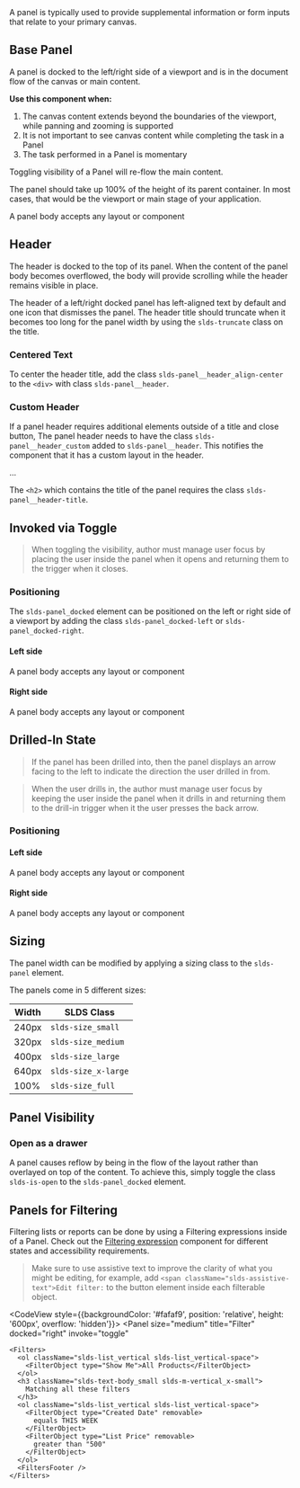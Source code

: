 
<div className="lead doc">
  A panel is typically used to provide supplemental information or form inputs that relate to your primary canvas.
</div>

## Base Panel

A panel is docked to the left/right side of a viewport and is in the document flow of the canvas or main content.

**Use this component when:**

1.  The canvas content extends beyond the boundaries of the viewport, while panning and zooming is supported
2.  It is not important to see canvas content while completing the task in a Panel
3.  The task performed in a Panel is momentary

Toggling visibility of a Panel will re-flow the main content.

The panel should take up 100% of the height of its parent container. In most cases, that would be the viewport or main stage of your application.

<Example title="Panel base">
  <CodeView style={{ backgroundColor: '#fafaf9', position: 'relative', height: '600px', overflow: 'hidden' }}>
    <Panel
      size="medium"
      title="Panel Header"
      docked="left"
      invoke="toggle"
    >
      A panel body accepts any layout or component
    </Panel>
  </CodeView>
</Example>

## Header

The header is docked to the top of its panel. When the content of the panel body becomes overflowed, the body will provide scrolling while the header remains visible in place.

The header of a left/right docked panel has left-aligned text by default and one icon that dismisses the panel. The header title should truncate when it becomes too long for the panel width by using the `slds-truncate` class on the title.

<Example title="Panel base - header">
  <CodeView style={{ backgroundColor: '#fafaf9', position: 'relative', height: '50px', overflow: 'hidden' }}>
    <Panel
      size="medium"
      title="Panel Header"
      docked="left"
      invoke="toggle"
    />
  </CodeView>
</Example>

### Centered Text

To center the header title, add the class `slds-panel__header_align-center` to the `<div>` with class `slds-panel__header`.

<Example title="Panel base - header">
  <CodeView style={{ backgroundColor: '#fafaf9', position: 'relative', height: '50px', overflow: 'hidden' }}>
    <Panel
      size="medium"
      title="Panel Header"
      docked="left"
      invoke="toggle"
      hasCenterTitle
    />
  </CodeView>
</Example>

### Custom Header

If a panel header requires additional elements outside of a title and close button, The panel header needs to have the class `slds-panel__header_custom` added to `slds-panel__header`. This notifies the component that it has a custom layout in the header.

<CodeBlock toggleCode={false}>
  <div className="slds-panel__header slds-panel__header_custom">...</div>
</CodeBlock>

The `<h2>` which contains the title of the panel requires the class `slds-panel__header-title`.

## Invoked via Toggle

<Blockquote type="a11y" header="Accessibility Requirement">
  When toggling the visibility, author must manage user focus by placing the user inside the panel when it opens and returning them to the trigger when it closes.
</Blockquote>

### Positioning

The `slds-panel_docked` element can be positioned on the left or right side of a viewport by adding the class `slds-panel_docked-left` or `slds-panel_docked-right`.

#### Left side

<Example title="Panel base - left dock toggle">
  <CodeView style={{ backgroundColor: '#fafaf9', position: 'relative', height: '200px', overflow: 'hidden' }}>
    <Panel
      size="medium"
      title="Panel Header"
      docked="left"
      invoke="toggle"
    >
      A panel body accepts any layout or component
    </Panel>
  </CodeView>
</Example>

#### Right side

<Example title="Panel base - right dock toggle">
  <CodeView style={{ backgroundColor: '#fafaf9', position: 'relative', height: '200px', overflow: 'hidden' }}>
    <Panel
      size="medium"
      title="Panel Header"
      docked="right"
      invoke="toggle"
    >
      A panel body accepts any layout or component
    </Panel>
  </CodeView>
</Example>

## Drilled-In State

<Blockquote type="note" header="Design Note">
  If the panel has been drilled into, then the panel displays an arrow facing to the left to indicate the direction the user drilled in from.
</Blockquote>

<Blockquote type="a11y" header="Accessibility Requirement">
  When the user drills in, the author must manage user focus by keeping the user inside the panel when it drills in and returning them to the drill-in trigger when it the user presses the back arrow.
</Blockquote>

### Positioning

#### Left side

<Example title="Panel base - Left dock drill in">
  <CodeView style={{ backgroundColor: '#fafaf9', position: 'relative', height: '200px', overflow: 'hidden' }}>
    <Panel
      size="medium"
      title="Panel Header"
      docked="left"
      invoke="drill-in"
    >
      A panel body accepts any layout or component
    </Panel>
  </CodeView>
</Example>

#### Right side

<Example title="Panel base - Right dock drill in">
  <CodeView style={{ backgroundColor: '#fafaf9', position: 'relative', height: '200px', overflow: 'hidden' }}>
    <Panel
      size="medium"
      title="Panel Header"
      docked="right"
      invoke="drill-in"
    >
      A panel body accepts any layout or component
    </Panel>
  </CodeView>
</Example>

## Sizing

The panel width can be modified by applying a sizing class to the `slds-panel` element.

The panels come in 5 different sizes:

| Width | SLDS Class          |
| ----- | ------------------- |
| 240px | `slds-size_small`   |
| 320px | `slds-size_medium`  |
| 400px | `slds-size_large`   |
| 640px | `slds-size_x-large` |
| 100%  | `slds-size_full`    |

## Panel Visibility

### Open as a drawer

A panel causes reflow by being in the flow of the layout rather than overlayed on top of the content. To achieve this, simply toggle the class `slds-is-open` to the `slds-panel_docked` element.

<Example title="Panel base - Drawer">
  <PanelPlayground drawer />
</Example>

## Panels for Filtering

Filtering lists or reports can be done by using a Filtering expressions inside of a Panel. Check out the [Filtering expression](/components/expression/#filtering) component for different states and accessibility requirements.

<Blockquote type="a11y" header="Accessibility Requirement">
  Make sure to use assistive text to improve the clarity of what you might be editing, for example, add <code className="doc">&lt;span className="slds-assistive-text"&gt;Edit filter:</span></code> to the button element inside each filterable object.
</Blockquote>

<CodeView style={{backgroundColor: '#fafaf9', position: 'relative', height: '600px', overflow: 'hidden'}}>
<Panel
size="medium"
title="Filter"
docked="right"
invoke="toggle"

>

    <Filters>
      <ol className="slds-list_vertical slds-list_vertical-space">
        <FilterObject type="Show Me">All Products</FilterObject>
      </ol>
      <h3 className="slds-text-body_small slds-m-vertical_x-small">
        Matching all these filters
      </h3>
      <ol className="slds-list_vertical slds-list_vertical-space">
        <FilterObject type="Created Date" removable>
          equals THIS WEEK
        </FilterObject>
        <FilterObject type="List Price" removable>
          greater than "500"
        </FilterObject>
      </ol>
      <FiltersFooter />
    </Filters>

  </Panel>
</CodeView>
